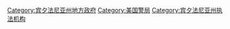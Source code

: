 [[Category:宾夕法尼亚州地方政府|Category:宾夕法尼亚州地方政府]]
[[Category:美国警局|Category:美国警局]]
[[Category:宾夕法尼亚州执法机构|Category:宾夕法尼亚州执法机构]]